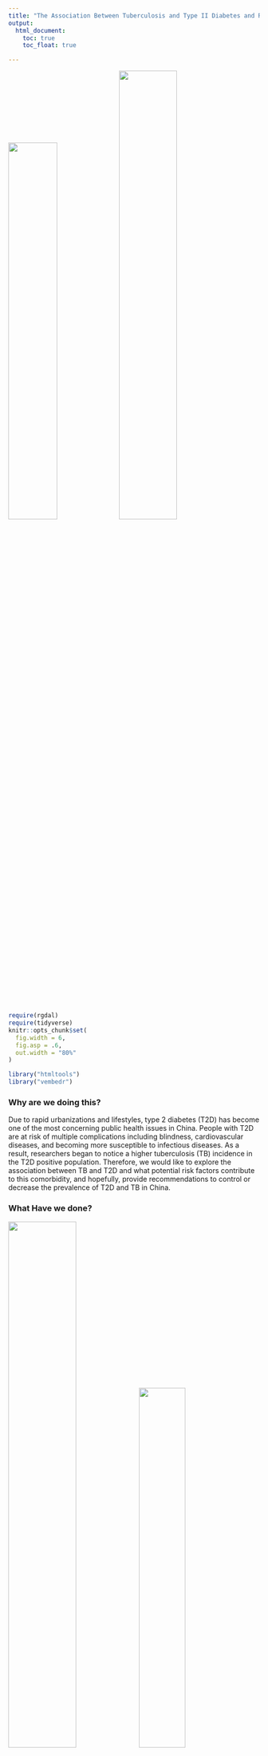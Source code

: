 ```yaml
---
title: "The Association Between Tuberculosis and Type II Diabetes and Risk Factors in Shanghai, China"
output:
  html_document:
    toc: true
    toc_float: true

---
```


<img src="./image/tb1.jpg" style="width:44%"><img src="./image/db1.png" style="width:48%">


```r
require(rgdal)
require(tidyverse)
knitr::opts_chunk$set(
  fig.width = 6,
  fig.asp = .6,
  out.width = "80%"
)

library("htmltools")
library("vembedr")

```


### Why are we doing this? 

Due to rapid urbanizations and lifestyles, type 2 diabetes (T2D) has become one of the most concerning public health issues in China. People with T2D are at risk of multiple complications including blindness, cardiovascular diseases, and becoming more susceptible to infectious diseases. As a result, researchers began to notice a higher tuberculosis (TB) incidence in the T2D positive population. Therefore, we would like to explore the association between TB and T2D and what potential risk factors contribute to this comorbidity, and hopefully, provide recommendations to control or decrease the prevalence of T2D and TB in China.


### What Have we done?

<img src="./image/lab1.jpg" style="width:52%"><img src="./image/lab2.jpg" style="width:43%">

After cleaning our database, we mainly focused on four main risk factors: diabetes diagnosis age, glucose management, drug usage level, complications level, and daily exercise level. When doing the analysis, for each risk factors, we looked for the different distributions of different levels by gender, by district, and by age. we also analyzed the odds of tuberculosis in different levels of risk factors. We have explored histograms, density plot and odds ratio comparing plot to analyze different distributions. Furthermore, we applied "shiny" to create interactive graphics and web-like applications and fitted an advanced statistical model "Cox Regression" and made survival analysis.


### What have we found? 

```r
embed_url("https://www.youtube.com/watch?v=pD03ZKy_cmM")
```

We estimated the incidence rate of TB within following-up period for different gender and found that male diabetes had a higher risk of TB. We also found the factors including the diagnosis age of diabetes, BMI, exercise, drug taking would affact the risk of TB when stratified by gender and district. Interestingly, those people who are compliant with home blood glucose monitoring might have a lower TB incidence. Also, there was a clear separation of Kaplan–Meier survival
curves which proved men had a higher probability of being infected
with TB than women.

<p style="text-align: center;"> <img src="image/endtb.png" style="width:20%"> </p>

***

#### Relevant Links: 

[Data Source](https://drive.google.com/open?id=1GPXa4-lAR7s1kYu0m6uMAxWKNmOVekh-) | [Data Discription](VariableDictionary.html) | [Final Report] | [Screen Cast](https://www.youtube.com/watch?v=pD03ZKy_cmM) 

#### Contact Us:
[Annie Yu](mailto:xy2404@cumc.columbia.edu) | [Coco Zou](mailto:xz2809@cumc.columbia.edu) | [Dana Zeng](mailto:dz2399@cumc.columbia.edu) | [Hanbo Qiu](mailto:hq2103@cumc.columbia.edu) | [Rui Huang](mailto:rh2916@cumc.columbia.edu) 

***